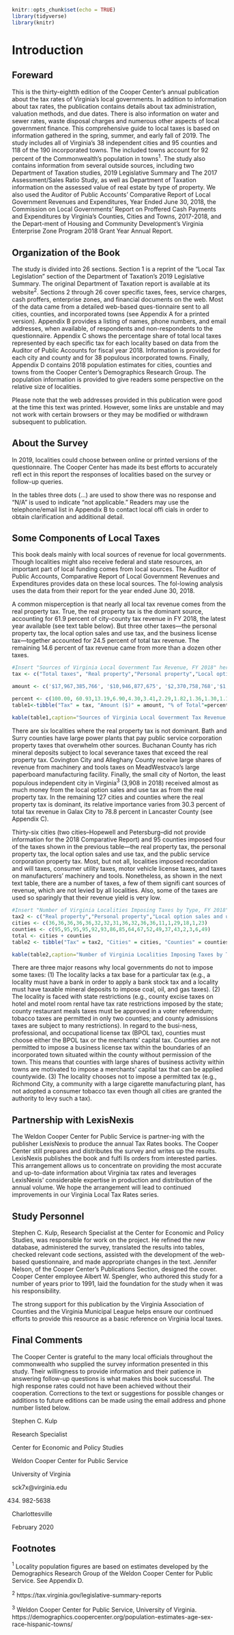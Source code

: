 ```r
knitr::opts_chunk$set(echo = TRUE)
library(tidyverse)
library(knitr)
```


# Introduction

## Foreward
This  is  the  thirty-eightth  edition  of  the  Cooper  Center’s  annual publication about the tax rates of Virginia’s local governments. In addition to information about tax rates, the publication contains details about tax administration, valuation methods, and due dates. There is also information on water and sewer rates, waste disposal charges and numerous other aspects  of  local  government  finance. This comprehensive guide to local taxes is based on information gathered in the spring, summer, and early fall of  2019. The study includes all of Virginia’s 38 independent cities and 95 counties and 118 of the 190 incorporated towns. The included towns account for 92 percent of the Commonwealth’s population in towns$^1$. The  study  also  contains  information  from  several  outside  sources, including two Department of Taxation studies, 2019 Legislative Summary and The 2017 Assessment/Sales Ratio Study, as well as Department of Taxation information on the assessed value of real estate by type of property. We also used the Auditor of Public Accounts’ Comparative Report of Local Government Revenues and Expenditures, Year Ended June 30, 2018, the Commission on Local Governments’ Report on Proffered Cash Payments and Expenditures by Virginia’s Counties,  Cities  and  Towns,  2017-2018,  and  the  Depart-ment of Housing and Community Development’s Virginia Enterprise Zone Program 2018 Grant Year Annual Report.


## Organization of the Book

The study is divided into 26 sections. Section 1 is a reprint of the “Local Tax Legislation” section of the Department of Taxation’s 2019 Legislative Summary. The original Department of Taxation report is available at its website$^2$. Sections 2 through 26 cover specific taxes, fees, service charges, cash proffers, enterprise zones, and financial documents on the web. Most of the data came from a detailed web-based ques-tionnaire sent to all cities, counties, and incorporated towns (see Appendix A for a printed version). Appendix B provides a  listing  of  names,  phone  numbers,  and  email  addresses,  when available, of respondents and non-respondents to the questionnaire. Appendix C shows the percentage share of total  local  taxes  represented  by  each  specific  tax  for  each  locality based on data from the Auditor of Public Accounts for fiscal year 2018. Information is provided for each city and county and for 38 populous incorporated towns. Finally, Appendix D contains 2018 population estimates for cities, counties and towns  from the Cooper Center’s Demographics Research Group. The population information is provided to  give  readers  some  perspective  on  the  relative  size  of  localities. 

Please  note  that  the  web  addresses  provided  in  this  publication  were  good  at  the  time  this  text  was  printed.  However, some links are unstable and may not work with certain  browsers  or  they  may  be  modified  or  withdrawn  subsequent to publication. 

## About the Survey

In 2019, localities could choose between online or printed versions of the questionnaire. The Cooper Center has made its best efforts to accurately refl  ect in this report the responses of localities based on the survey or follow-up queries.

In the tables three dots (...) are used to show there was no response and “N/A” is used to indicate “not applicable.” Readers may use the telephone/email list in Appendix B to contact  local  offi  cials  in  order  to  obtain  clarification  and additional detail. 

## Some Components of Local Taxes

This  book  deals  mainly  with  local  sources  of  revenue  for  local  governments.  Though  localities  might  also  receive  federal and state resources, an important part of local funding comes from local sources. The Auditor of Public Accounts, Comparative  Report  of  Local  Government  Revenues  and  Expenditures provides data on these local sources. The fol-lowing analysis uses the data from their report for the year ended June 30, 2018.

A  common  misperception  is  that  nearly  all  local  tax  revenue  comes  from  the  real  property  tax.  True,  the  real  property  tax  is  the  dominant  source,  accounting  for  61.9  percent of city-county tax revenue in FY 2018, the latest year available (see text table below). But three other taxes—the personal  property  tax,  the  local  option  sales  and  use  tax,  and the business license tax—together accounted for 24.5 percent of total tax revenue. The remaining 14.6 percent of tax revenue came from more than a dozen other taxes. 

```r
#Insert "Sources of Virginia Local Government Tax Revenue, FY 2018" here
tax <- c("Total taxes", "Real property","Personal property","Local option sales and use","Business license","Restaurant meals","Public service corporation property","Consumer utility","Hotel and motel room","Machinery and tools","Motor vehicle license","Recordation and will","Bank stock","Other local taxes","Tobacco","Coal, oil, and gas","Admission","Franchise license","Merchants' Capital","Penalties and interest")

amount <- c('$17,967,385,766', '$10,946,877,675', '$2,370,758,768','$1,239,855,163','$771,958,263','$612,940,580','$412,121,081','$327,627,947','$244,412,96','$233,076,157','$197,705,384','$126,458,487','$117,199,137','$92,124,397','$65,150,996','$28,510,002','$21,815,169','$16,362,103','$14,301,188','$128,130,305')

percent <- c(100.00, 60.93,13.19,6.90,4.30,3.41,2.29,1.82,1.36,1.30,1.10,0.70,0.65,0.51,0.36,0.16,0.12,0.09,0.08,0.71)
table1<-tibble("Tax" = tax, "Amount ($)" = amount, "% of Total"=percent)

kable(table1,caption="Sources of Virginia Local Government Tax Revenue, FY 2018")
```

There are six localities where the real property tax is not  dominant.  Bath  and  Surry  counties  have  large  power  plants  that  pay  public  service  corporation  property  taxes  that  overwhelm  other  sources.  Buchanan  County  has  rich  mineral deposits subject to local severance taxes that exceed the real property tax. Covington City and Alleghany County receive large shares of revenue from machinery and tools taxes on  MeadWestvaco’s large paperboard manufacturing facility. Finally, the small city of Norton, the least populous independent city in Virginia$^3$  (3,908 in 2018) received almost as much money from the local option sales and use tax as from the real property tax. In the remaining 127 cities and counties where the real property tax is dominant, its relative importance  varies  from  30.3  percent  of  total  tax  revenue  in  Galax  City  to  78.8  percent  in  Lancaster  County  (see  Appendix C). 

Thirty-six cities (two cities–Hopewell and Petersburg–did  not  provide  information  for  the  2018  Comparative Report)  and 95 counties imposed four of the taxes shown in  the  previous  table—the  real  property  tax,  the  personal  property tax, the local option sales and use tax, and the public service corporation property tax. Most, but not all, localities imposed recordation and will taxes, consumer utility taxes, motor  vehicle  license  taxes,  and  taxes  on  manufacturers’  machinery and tools. Nonetheless, as shown in the next text table, there are a number of taxes, a few of them signifi cant sources  of  revenue,  which  are  not  levied  by  all  localities.  Also,  some  of  the  taxes  are  used  so  sparingly  that  their  revenue yield is very low.

```r
#Insert "Number of Virginia Localities Imposing Taxes by Type, FY 2018" table here
tax2 <- c("Real property","Personal property","Local option sales and use","Public service corporation property","Consumer utility","Recordation and wills","Motor vehicle license","Machinery and tools property","Bank stock","Hotel and motel room","Business license","Restaurant meals","Franchise license","Merchants’ capital","Tobacco","Admission","Coal, oil, and gas","Other local taxes")
cities <- c(36,36,36,36,36,32,32,31,36,32,36,36,11,1,29,18,1,23)
counties <- c(95,95,95,95,92,93,86,85,64,67,52,49,37,43,2,3,6,49)
total <- cities + counties
table2 <- tibble("Tax" = tax2, "Cities" = cities, "Counties" = counties, "Total" = total)

kable(table2,caption="Number of Virginia Localities Imposing Taxes by Type, FY 2018")
```

There are three major reasons why local governments do  not  to  impose  some  taxes:  (1)  The  locality  lacks  a  tax  base for a particular tax (e.g., a locality must have a bank in order to apply a bank stock tax and a locality must have taxable mineral deposits to impose coal, oil, and gas taxes). (2) The locality is faced with state restrictions (e.g., county excise taxes on hotel and motel room rental have tax rate restrictions  imposed  by  the  state;  county  restaurant  meals  taxes must be approved in a voter referendum; tobacco taxes are permitted in only two counties; and county admissions taxes are subject to many restrictions). In regard to the busi-ness,  professional, and occupational  license tax (BPOL tax), counties must choose either the BPOL tax or the merchants’ capital tax. Counties are not permitted to impose a business license tax within the boundaries of an incorporated town situated within the county without permission of the town. This  means  that  counties  with  large  shares  of  business  activity within towns are motivated to impose a merchants’ capital tax that can be applied countywide. (3) The locality chooses not to impose a permitted tax (e.g., Richmond City, a community with a large cigarette manufacturing plant, has not adopted a consumer tobacco tax even though all cities are granted the authority to levy such a tax). 

## Partnership with LexisNexis

The Weldon Cooper Center for Public Service is partner-ing  with  the  publisher  LexisNexis  to  produce  the  annual  Tax  Rates  books.  The  Cooper  Center  still  prepares  and  distributes the survey and writes up the results. LexisNexis  publishes the book and fulfi  lls orders from interested parties. This arrangement allows us to concentrate on providing the most accurate and up-to-date information about Virginia tax rates  and  leverages  LexisNexis’  considerable  expertise  in  production and distribution of the annual volume. We hope the arrangement will lead to continued improvements in our Virginia Local Tax Rates series. 

## Study Personnel

Stephen  C.  Kulp,  Research  Specialist  at  the  Center  for  Economic and Policy Studies, was responsible for work on the project. He refined the new database, administered the survey, translated the results into tables, checked relevant code sections, assisted with the development of the web-based questionnaire, and made appropriate changes in the text. Jennifer Nelson, of the Cooper Center’s Publications Section, designed the cover. Cooper Center employee Albert W. Spengler, who authored this study for a number of years prior to 1991, laid the foundation for the study when it was his responsibility.
 
The strong support for this publication by the Virginia Association of Counties and the Virginia Municipal League helps ensure our continued efforts to provide this resource as a basic reference on Virginia local taxes.

## Final Comments

The Cooper Center is grateful to the many local officials throughout  the  commonwealth  who  supplied  the  survey information  presented  in  this  study.  Their  willingness  to  provide information and their patience in answering follow-up questions is what makes this book successful. The high response rates could not have been achieved without their cooperation. Corrections to the text or suggestions for possible changes or additions to future editions can be made using the email address and phone number listed below.

Stephen C. Kulp

Research Specialist

Center for Economic and Policy Studies

Weldon Cooper Center for Public Service

University of Virginia

sck7x@virginia.edu

(434) 982-5638

Charlottesville

February 2020


## Footnotes
$^1$  Locality  population  figures are based on estimates developed by the Demographics Research Group of the Weldon Cooper Center for Public Service. See Appendix D.

$^2$  https://tax.virginia.gov/legislative-summary-reports

$^3$  Weldon  Cooper  Center  for  Public  Service,  University  of  Virginia.  https://demographics.coopercenter.org/population-estimates-age-sex-race-hispanic-towns/
